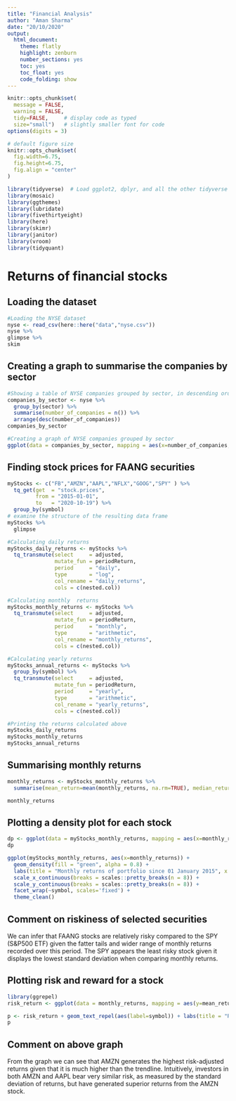 ```yaml
---
title: "Financial Analysis"
author: "Aman Sharma"
date: "20/10/2020"
output:
  html_document:
    theme: flatly
    highlight: zenburn
    number_sections: yes
    toc: yes
    toc_float: yes
    code_folding: show
---
```


```r
knitr::opts_chunk$set(
  message = FALSE, 
  warning = FALSE, 
  tidy=FALSE,     # display code as typed
  size="small")   # slightly smaller font for code
options(digits = 3)

# default figure size
knitr::opts_chunk$set(
  fig.width=6.75, 
  fig.height=6.75,
  fig.align = "center"
)
```


```r
library(tidyverse)  # Load ggplot2, dplyr, and all the other tidyverse packages
library(mosaic)
library(ggthemes)
library(lubridate)
library(fivethirtyeight)
library(here)
library(skimr)
library(janitor)
library(vroom)
library(tidyquant)
```

# Returns of financial stocks

## Loading the dataset

```r
#Loading the NYSE dataset
nyse <- read_csv(here::here("data","nyse.csv"))
nyse %>%
glimpse %>%
skim
```
## Creating a graph to summarise the companies by sector

```r
#Showing a table of NYSE companies grouped by sector, in descending order
companies_by_sector <- nyse %>%
  group_by(sector) %>%
  summarise(number_of_companies = n()) %>%
  arrange(desc(number_of_companies))
companies_by_sector

#Creating a graph of NYSE companies grouped by sector
ggplot(data = companies_by_sector, mapping = aes(x=number_of_companies, y=reorder(sector,number_of_companies))) + labs(title="Companies in the NYSE by sector",y="Sector", x="number of companies") + geom_col() + theme_economist_white() + scale_x_continuous(expand = c(0,0))


```
## Finding stock prices for FAANG securities

```r

myStocks <- c("FB","AMZN","AAPL","NFLX","GOOG","SPY" ) %>%
  tq_get(get  = "stock.prices",
         from = "2015-01-01",
         to   = "2020-10-19") %>%
  group_by(symbol) 
# examine the structure of the resulting data frame
myStocks %>%
  glimpse
```

```r
#Calculating daily returns
myStocks_daily_returns <- myStocks %>%
  tq_transmute(select     = adjusted, 
               mutate_fun = periodReturn, 
               period     = "daily", 
               type       = "log",
               col_rename = "daily_returns",
               cols = c(nested.col))

#Calculating monthly  returns
myStocks_monthly_returns <- myStocks %>%
  tq_transmute(select     = adjusted, 
               mutate_fun = periodReturn, 
               period     = "monthly", 
               type       = "arithmetic",
               col_rename = "monthly_returns",
               cols = c(nested.col)) 

#Calculating yearly returns
myStocks_annual_returns <- myStocks %>%
  group_by(symbol) %>%
  tq_transmute(select     = adjusted, 
               mutate_fun = periodReturn, 
               period     = "yearly", 
               type       = "arithmetic",
               col_rename = "yearly_returns",
               cols = c(nested.col))

#Printing the returns calculated above
myStocks_daily_returns
myStocks_monthly_returns
myStocks_annual_returns

```
## Summarising monthly returns

```r
monthly_returns <- myStocks_monthly_returns %>%
  summarise(mean_return=mean(monthly_returns, na.rm=TRUE), median_return=median(monthly_returns, na.rm=TRUE), max_return=max(monthly_returns, na.rm=TRUE), min_return=min(monthly_returns, na.rm=TRUE), sd_return=sd(monthly_returns, na.rm=TRUE))

monthly_returns

```
## Plotting a density plot for each stock

```r
dp <- ggplot(data = myStocks_monthly_returns, mapping = aes(x=monthly_returns)) + labs(title="Monthly returns",y="", x="") + geom_density() + theme_economist_white() + facet_wrap(~ symbol)
dp

ggplot(myStocks_monthly_returns, aes(x=monthly_returns)) +
  geom_density(fill = "green", alpha = 0.8) +
  labs(title = "Monthly returns of portfolio since 01 January 2015", x = "Monthly returns", y = "Density") +
  scale_x_continuous(breaks = scales::pretty_breaks(n = 8)) +
  scale_y_continuous(breaks = scales::pretty_breaks(n = 8)) + 
  facet_wrap(~symbol, scales='fixed') +
  theme_clean()

```

## Comment on riskiness of selected securities 

We can infer that FAANG stocks are relatively risky compared to the SPY (S&P500 ETF) given the fatter tails and wider range of monthly returns recorded over this period. The SPY appears the least risky stock given it displays the lowest standard deviation when comparing monthly returns.

## Plotting risk and reward for a stock

```r
library(ggrepel)
risk_return <- ggplot(data = monthly_returns, mapping = aes(y=mean_return, x=sd_return, label = symbol)) + geom_point(color = "blue")

p <- risk_return + geom_text_repel(aes(label=symbol)) + labs(title = "Risk-Reward Tradeoff for Stocks", x="Standard Deviation of Return", y="Expected Monthly Return") + geom_smooth(method=lm) + theme_calc()
p

```
## Comment on above graph

From the graph we can see that AMZN generates the highest risk-adjusted returns given that it is much higher than the trendline. Intuitively, investors in both AMZN and AAPL bear very similar risk, as measured by the standard deviation of returns, but have generated superior returns from the AMZN stock.